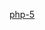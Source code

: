 {{Userbox-level
| level = 5a
| id = [[PHP]]
| info = 这个用户能'''[[:Category:php-5 使用者|極其專業地]]'''使用'''[[:Category:php 使用者|PHP]]'''。
| usercategory = php-5 使用者
| nocat = {{{nocat|}}}
}}<noinclude>[[Category:程式用戶框模板|php-5]]</noinclude>